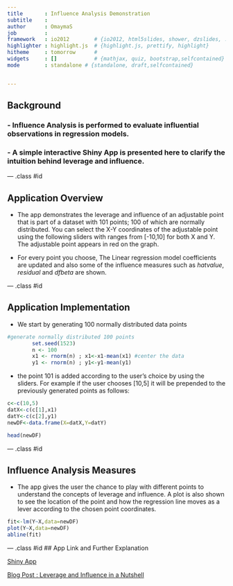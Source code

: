 ```yaml
---
title       : Influence Analysis Demonstration
subtitle    : 
author      : OmaymaS
job         : 
framework   : io2012        # {io2012, html5slides, shower, dzslides, ...}
highlighter : highlight.js  # {highlight.js, prettify, highlight}
hitheme     : tomorrow      # 
widgets     : []            # {mathjax, quiz, bootstrap,selfcontained}
mode        : standalone # {standalone, draft,selfcontained}


---
```


## Background

### - Influence Analysis is performed to evaluate influential observations in regression models.

### - A simple interactive Shiny App is presented here to clarify the intuition behind leverage and influence.



---  .class #id

## Application Overview

- The app demonstrates the leverage and influence of an adjustable point that is part of a dataset with 101 points; 100 of which are normally distributed. You can select the X-Y coordinates of the adjustable point using the following sliders with ranges from [-10,10] for both X and Y. The adjustable point appears in red on the graph.

- For every point you choose, The Linear regression model coefficients are updated and also some of the influence measures such as *hatvalue*, *residual* and *dfbeta* are shown.

---  .class #id

## Application Implementation

- We start by generating 100 normally distributed data points

```r
#generate normally distributed 100 points
        set.seed(1523)
        n <- 100
        x1 <- rnorm(n) ; x1<-x1-mean(x1) #center the data
        y1 <- rnorm(n) ; y1<-y1-mean(y1)
```

- the point 101 is added according to the user's choice by using the sliders. For example if the user chooses [10,5] it will be prepended to the previously generated points as follows:

```r
c<-c(10,5)
datX<-c(c[1],x1)
datY<-c(c[2],y1)
newDF<-data.frame(X=datX,Y=datY)
```
```r
head(newDF)
```

---  .class #id

## Influence Analysis Measures

- The app gives the user the chance to play with different points to understand the concepts of leverage and influence. A plot is also shown to see the location of the point and how the regression line moves as a lever according to the chosen point coordinates. 


```r
fit<-lm(Y~X,data=newDF)
plot(Y~X,data=newDF)
abline(fit)

```

---  .class #id
## App Link and Further Explanation

[Shiny App](https://omaymas.shinyapps.io/Influence_Analysis/)

[Blog Post : Leverage and Influence in a Nutshell](http://omaymas.github.io/InfluenceAnalysis/)

